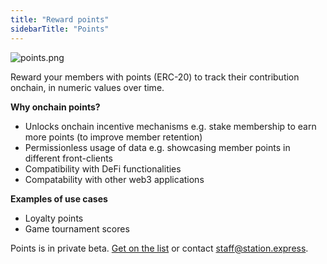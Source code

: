 ```yaml
---
title: "Reward points"
sidebarTitle: "Points"
---
```


![points.png](https://station-images.nyc3.digitaloceanspaces.com/d6b223a7-098f-4de1-9b87-8cb826235a85.png)

Reward your members with points (ERC-20) to track their contribution onchain, in numeric values over time. 

**Why onchain points?**

- Unlocks onchain incentive mechanisms e.g. stake membership to earn more points (to improve member retention)
- Permissionless usage of data e.g. showcasing member points in different front-clients
- Compatibility with DeFi functionalities
- Compatability with other web3 applications

**Examples of use cases**

- Loyalty points
- Game tournament scores

Points is in private beta. [Get on the list](https://6vdcjqzyfj3.typeform.com/to/x3xer1Rs) or contact staff@station.express.
